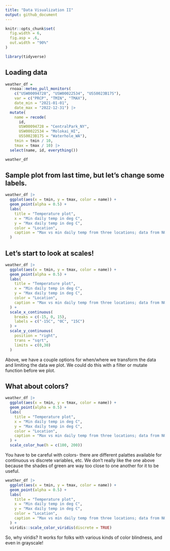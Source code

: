 ```yaml
---
title: "Data Visualization II"
output: github_document
---
```


```r
knitr::opts_chunk$set(
  fig.width = 6,
  fig.asp = .6,
  out.width = "90%"
)

library(tidyverse)

```

## Loading data

```r
weather_df = 
  rnoaa::meteo_pull_monitors(
    c("USW00094728", "USW00022534", "USS0023B17S"),
    var = c("PRCP", "TMIN", "TMAX"), 
    date_min = "2021-01-01",
    date_max = "2022-12-31") |>
  mutate(
    name = recode(
      id, 
      USW00094728 = "CentralPark_NY", 
      USW00022534 = "Molokai_HI",
      USS0023B17S = "Waterhole_WA"),
    tmin = tmin / 10,
    tmax = tmax / 10) |>
  select(name, id, everything())

weather_df
```

## Sample plot from last time, but let's change some labels.

```r
weather_df |> 
  ggplot(aes(x = tmin, y = tmax, color = name)) +
  geom_point(alpha = 0.5) +
  labs(
    title = "Temperature plot",
    x = "Min daily temp in deg C",
    y = "Max daily temp in deg C", 
    color = "Location",
    caption = "Max vs min daily temp from three locations; data from NOAA"
  )
```


## Let's start to look at scales! 
```r
weather_df |> 
  ggplot(aes(x = tmin, y = tmax, color = name)) +
  geom_point(alpha = 0.5) +
  labs(
    title = "Temperature plot",
    x = "Min daily temp in deg C",
    y = "Max daily temp in deg C", 
    color = "Location",
    caption = "Max vs min daily temp from three locations; data from NOAA"
  ) +
  scale_x_continuous(
    breaks = c(-15, 0, 15), 
    labels = c("-15C", "0C", "15C")
  ) + 
  scale_y_continuous(
    position = "right", 
    trans = "sqrt", 
    limits = c(0,30)
  )
```

Above, we have a couple options for when/where we transform the data and limiting the data we plot. We could do this with a filter or mutate function before we plot.


## What about colors? 

```r
weather_df |> 
  ggplot(aes(x = tmin, y = tmax, color = name)) +
  geom_point(alpha = 0.5) +
  labs(
    title = "Temperature plot",
    x = "Min daily temp in deg C",
    y = "Max daily temp in deg C", 
    color = "Location",
    caption = "Max vs min daily temp from three locations; data from NOAA"
  ) +
  scale_color_hue(h = c(100, 200))
```

You have to be careful with colors- there are different palattes available for continuous vs discrete variables, etc. We don't really like the one above because the shades of green are way too close to one another for it to be useful. 


```r
weather_df |> 
  ggplot(aes(x = tmin, y = tmax, color = name)) +
  geom_point(alpha = 0.5) +
  labs(
    title = "Temperature plot",
    x = "Min daily temp in deg C",
    y = "Max daily temp in deg C", 
    color = "Location",
    caption = "Max vs min daily temp from three locations; data from NOAA"
  ) +
  viridis::scale_color_viridis(discrete = TRUE)
```

So, why viridis? It works for folks with various kinds of color blindness, and even in grayscale!


